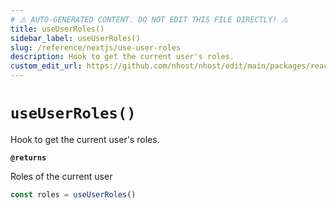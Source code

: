 ```yaml
---
# ⚠️ AUTO-GENERATED CONTENT. DO NOT EDIT THIS FILE DIRECTLY! ⚠️
title: useUserRoles()
sidebar_label: useUserRoles()
slug: /reference/nextjs/use-user-roles
description: Hook to get the current user's roles.
custom_edit_url: https://github.com/nhost/nhost/edit/main/packages/react/src/hooks/user.ts#L456
---
```


# `useUserRoles()`

Hook to get the current user's roles.

**`@returns`**

Roles of the current user

```ts
const roles = useUserRoles()
```
